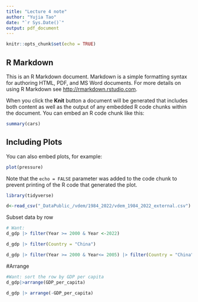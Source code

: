 ```yaml
---
title: "Lecture 4 note"
author: "Yujia Tao"
date: "`r Sys.Date()`"
output: pdf_document
---
```


```r
knitr::opts_chunk$set(echo = TRUE)
```

## R Markdown

This is an R Markdown document. Markdown is a simple formatting syntax for authoring HTML, PDF, and MS Word documents. For more details on using R Markdown see <http://rmarkdown.rstudio.com>.

When you click the **Knit** button a document will be generated that includes both content as well as the output of any embedded R code chunks within the document. You can embed an R code chunk like this:

```r
summary(cars)
```

## Including Plots

You can also embed plots, for example:

```r
plot(pressure)
```

Note that the `echo = FALSE` parameter was added to the code chunk to prevent printing of the R code that generated the plot.


```r
library(tidyverse)
```

```r
d<-read_csv("_DataPublic_/vdem/1984_2022/vdem_1984_2022_external.csv")
```
Subset data by row
```r
# Want: 
d_gdp |> filter(Year >= 2000 & Year <-2022)
```


```r
d_gdp |> filter(Country = "China")
```

```r
d_gdp |> filter(Year >= 2000 & Year<= 2005) |> filter(Country = "China")
```

#Arrange
```r
#Want: sort the row by GDP per capita
d_gdp|>arrange(GDP_per_capita)
```

```r
d_gdp |> arrange(-GDP_per_capita)
```

